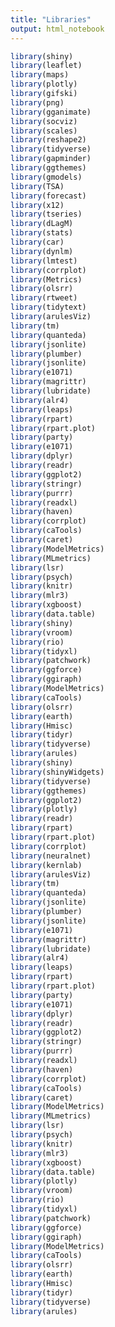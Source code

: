 ---
title: "Libraries"
output: html_notebook
---


```{r}
library(shiny)
library(leaflet)
library(maps)
library(plotly)
library(gifski)
library(png)
library(gganimate)
library(socviz)
library(scales)
library(reshape2)
library(tidyverse)
library(gapminder)
library(ggthemes)
library(gmodels)
library(TSA)
library(forecast)
library(x12)
library(tseries)
library(dLagM)
library(stats)
library(car)
library(dynlm)
library(lmtest)
library(corrplot)
library(Metrics)
library(olsrr)
library(rtweet)
library(tidytext)
library(arulesViz)
library(tm)
library(quanteda)
library(jsonlite)
library(plumber)
library(jsonlite)
library(e1071)
library(magrittr)
library(lubridate)
library(alr4)
library(leaps)
library(rpart)
library(rpart.plot)
library(party)
library(e1071)
library(dplyr)
library(readr)
library(ggplot2)
library(stringr)
library(purrr)
library(readxl)
library(haven)
library(corrplot)
library(caTools)
library(caret)
library(ModelMetrics)
library(MLmetrics)
library(lsr)
library(psych)
library(knitr)
library(mlr3)
library(xgboost)
library(data.table)
library(shiny)
library(vroom)
library(rio)
library(tidyxl)
library(patchwork)
library(ggforce)
library(ggiraph)
library(ModelMetrics)
library(caTools)
library(olsrr)
library(earth)
library(Hmisc)
library(tidyr)
library(tidyverse)
library(arules)
library(shiny)
library(shinyWidgets)
library(tidyverse)
library(ggthemes)
library(ggplot2)
library(plotly)
library(readr)
library(rpart)
library(rpart.plot)
library(corrplot)
library(neuralnet)
library(kernlab)
library(arulesViz)
library(tm)
library(quanteda)
library(jsonlite)
library(plumber)
library(jsonlite)
library(e1071)
library(magrittr)
library(lubridate)
library(alr4)
library(leaps)
library(rpart)
library(rpart.plot)
library(party)
library(e1071)
library(dplyr)
library(readr)
library(ggplot2)
library(stringr)
library(purrr)
library(readxl)
library(haven)
library(corrplot)
library(caTools)
library(caret)
library(ModelMetrics)
library(MLmetrics)
library(lsr)
library(psych)
library(knitr)
library(mlr3)
library(xgboost)
library(data.table)
library(plotly)
library(vroom)
library(rio)
library(tidyxl)
library(patchwork)
library(ggforce)
library(ggiraph)
library(ModelMetrics)
library(caTools)
library(olsrr)
library(earth)
library(Hmisc)
library(tidyr)
library(tidyverse)
library(arules)
```